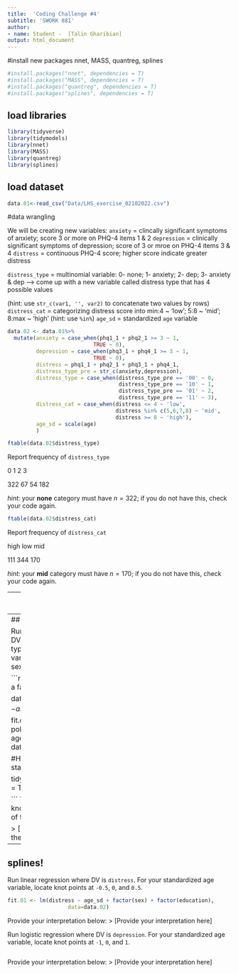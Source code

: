 ```yaml
---
title:  'Coding Challenge #4'
subtitle: 'SWORK 881'
author: 
- name: Student -  [Talin Gharibian]
output: html_document
---
```


#install new packages nnet, MASS, quantreg, splines

```r
#install.packages("nnet", dependencies = T)
#install.packages("MASS", dependencies = T)
#install.packages("quantreg", dependencies = T)
#install.packages("splines", dependencies = T)
```


## load libraries
```r
library(tidyverse)
library(tidymodels)
library(nnet)
library(MASS)
library(quantreg)
library(splines)
```

## load dataset
```r
data.01<-read_csv("Data/LHS_exercise_02102022.csv")
```


#data wrangling

We will be creating new variables: 
`anxiety` = clincally significant symptoms of anxiety; score 3 or more on PHQ-4 items 1 & 2
`depression` = clinically significant symptoms of depression; score of 3 or mroe on PHQ-4 items 3 & 4 
`distress` = continuous PHQ-4 score; higher score indicate greater distress

`distress_type` = multinomial variable: 0- none; 1- anxiety; 2- dep; 3- anxiety & dep --> come up with a new variable called distress type that has 4 possible values

(hint: use `str_c(var1, '', var2)` to concatenate two values by rows)
`distress_cat` = categorizing distress score into min:4 ~ 'low'; 5:8 ~ 'mid'; 8:max ~ 'high'
(hint: use `%in%`)
`age_sd` = standardized `age` variable


```r
data.02 <- data.01%>%
  mutate(anxiety = case_when(phq1_1 + phq2_1 >= 3 ~ 1,
                           TRUE ~ 0),
         depression = case_when(phq3_1 + phq4_1 >= 3 ~ 1,
                           TRUE ~ 0),
         distress = phq1_1 + phq2_1 + phq3_1 + phq4_1,
         distress_type_pre = str_c(anxiety,depression),
         distress_type = case_when(distress_type_pre == '00' ~ 0,
                                   distress_type_pre == '10' ~ 1,
                                   distress_type_pre == '01' ~ 2,
                                   distress_type_pre == '11' ~ 3),
         distress_cat = case_when(distress <= 4 ~ 'low',
                                  distress %in% c(5,6,7,8) ~ 'mid',
                                  distress >= 8 ~ 'high'),
         age_sd = scale(age)
         )


```

```r
ftable(data.02$distress_type)
```

Report frequency of `distress_type`

0   1   2   3

322  67  54 182

_hint_: your **none** category must have $n=322$; if you do not have this, check your code again.

```r
ftable(data.02$distress_cat)
```

Report frequency of `distress_cat`

 high low mid
             
  111 344 170

_hint_: your **mid** category must have $n=170$; if you do not have this, check your code again.

---
## multinomial logistic regression

Run multinomial regression where DV is `distress_type`. Use `anxiety` as your reference category. 
Use your typical list of independent variables (standardized age, sex, education). 
 
_hint_: use `nnet` package's `multinom` function

```r
#first change character to format type:
data.02$distress_type = as.factor(data.02$distress_type)

#relevel
data.02$distress_type <- relevel(data.02$distress_type, ref= 1)

#now we are ready for running multinomial logistic regression

fit.mlr<- multinom(distress_type ~ age_sd + factor(sex) + factor(education), 
                   data=data.02)

#summary(fit.mlr)

tidy(fit.mlr)

```

Please note your interpretation unit and your outcome unit must be the same. If needed, trasnform your output to facilitate  your interpretation.

Focusing on those who reported both _anxiety_ **AND** _depression_ as your outcome level of interest, provide your interpretation below:
> [Provide your interpretation here]


---
## ordinal logistic regression

Run ordinal regression where DV is `distress_cat`. Use your typical list of independent variables (standardized age, sex, education).

```r
#make sure your variable is a factor type

data.02$distress_cat_factor <- as.factor(data.02$distress_cat)

fit.olr<- polr(distress_cat_factor~
                 age_sd+
                 factor(sex), 
               data=data.02,
               Hess = TRUE)

#Hess option is used to get standard errors

tidy(fit.olr, conf.int = T, 
     p.values = T)


```
To the best of your knowledge, provide explanation of the result. 

> [Provide your description of the result here]


---
## splines!

Run linear regression where DV is `distress`. For your standardized age variable, locate knot points at `-0.5`, `0`, and `0.5`. 

```r
fit.01 <- lm(distress ~ age_sd + factor(sex) + factor(education), 
                   data=data.02)
```

Provide your interpretation below:
> [Provide your interpretation here]


Run logistic regression where DV is `depression`. For your standardized age variable, locate knot points at  `-1`, `0`, and `1`. 

```r

```
Provide your interpretation below:
> [Provide your interpretation here]
